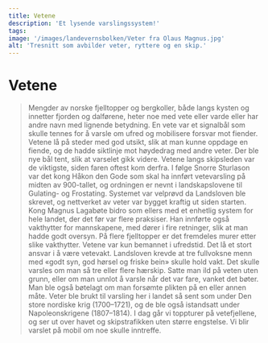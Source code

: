 ```yaml
---
title: Vetene
description: 'Et lysende varslingssystem!'
tags:
image: '/images/landevernsbolken/Veter fra Olaus Magnus.jpg'
alt: 'Tresnitt som avbilder veter, ryttere og en skip.'
---
```



# Vetene

<Blockquote
    quote='«Vaktmenn skal tenne veten dersom de ser tre eller flere hærskip»'
    footer='Landevernsbolken, kapittel 4' />


<Container stil="initial side">
    Mengder av norske fjelltopper og bergkoller, både langs kysten og innetter fjorden og dalførene, heter noe med vete eller varde eller har andre navn med lignende betydning. En vete var et signalbål som skulle tennes for å varsle om ufred og mobilisere forsvar mot fiender. Vetene lå på steder med god utsikt, slik at man kunne oppdage en fiende, og de hadde siktlinje mot høydedrag med andre veter. Der ble nye bål tent, slik at varselet gikk videre. Vetene langs skipsleden var de viktigste, siden faren oftest kom derfra. I følge Snorre Sturlason var det kong Håkon den Gode som skal ha innført vetevarsling på midten av 900-tallet, og ordningen er nevnt i landskapslovene til Gulating- og Frostating. Systemet var velprøvd da Landsloven ble skrevet, og nettverket av veter var bygget kraftig ut siden starten. Kong Magnus Lagabøte bidro som ellers med et enhetlig system for hele landet, der det før var flere praksiser. Han innførte også vakthytter for mannskapene, med dører i fire retninger, slik at man hadde godt oversyn. På flere fjelltopper er det fremdeles murer etter slike vakthytter. Vetene var kun bemannet i ufredstid. Det lå et stort ansvar i å være vetevakt. Landsloven krevde at tre fullvoksne menn med «godt syn, god hørsel og friske bein» skulle hold vakt. Det skulle varsles om man så tre eller flere hærskip. Satte man ild på veten uten grunn, eller om man unnlot å varsle når det var fare, vanket det bøter. Man ble også bøtelagt om man forsømte plikten på en eller annen måte. Veter ble brukt til varsling her i landet så sent som under Den store nordiske krig (1700–1721), og de ble også istandsatt under Napoleonskrigene (1807–1814). I dag går vi toppturer på vetefjellene, og ser ut over havet og skipstrafikken uten større engstelse. Vi blir varslet på mobil om noe skulle inntreffe.
</Container>